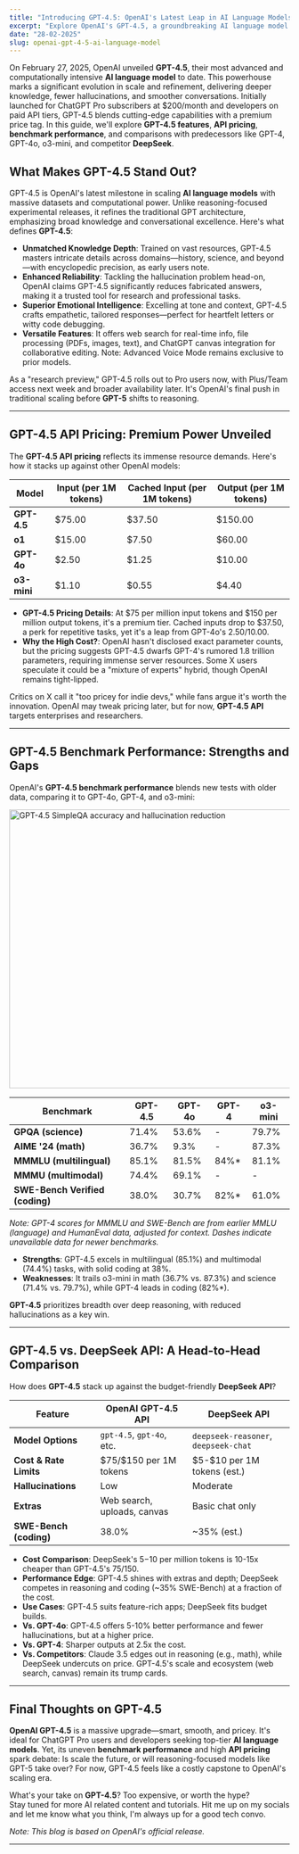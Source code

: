 ```yaml
---
title: "Introducing GPT-4.5: OpenAI's Latest Leap in AI Language Models"
excerpt: "Explore OpenAI's GPT-4.5, a groundbreaking AI language model with unmatched scale, refined features, and top-tier performance. Discover its API pricing, benchmarks, and how it compares to GPT-4, GPT-4o, o3-mini, and DeepSeek."
date: "28-02-2025" 
slug: openai-gpt-4-5-ai-language-model 
---
```


On February 27, 2025, OpenAI unveiled **GPT-4.5**, their most advanced and computationally intensive **AI language model** to date. This powerhouse marks a significant evolution in scale and refinement, delivering deeper knowledge, fewer hallucinations, and smoother conversations. Initially launched for ChatGPT Pro subscribers at $200/month and developers on paid API tiers, GPT-4.5 blends cutting-edge capabilities with a premium price tag. In this guide, we'll explore **GPT-4.5 features**, **API pricing**, **benchmark performance**, and comparisons with predecessors like GPT-4, GPT-4o, o3-mini, and competitor **DeepSeek**.

<h2 class="text-2xl font-semibold text-primary my-4" id="what-makes-gpt-45-stand-out">What Makes GPT-4.5 Stand Out?</h2>

GPT-4.5 is OpenAI's latest milestone in scaling **AI language models** with massive datasets and computational power. Unlike reasoning-focused experimental releases, it refines the traditional GPT architecture, emphasizing broad knowledge and conversational excellence. Here's what defines **GPT-4.5**:

- **Unmatched Knowledge Depth**: Trained on vast resources, GPT-4.5 masters intricate details across domains—history, science, and beyond—with encyclopedic precision, as early users note.
- **Enhanced Reliability**: Tackling the hallucination problem head-on, OpenAI claims GPT-4.5 significantly reduces fabricated answers, making it a trusted tool for research and professional tasks.
- **Superior Emotional Intelligence**: Excelling at tone and context, GPT-4.5 crafts empathetic, tailored responses—perfect for heartfelt letters or witty code debugging.
- **Versatile Features**: It offers web search for real-time info, file processing (PDFs, images, text), and ChatGPT canvas integration for collaborative editing. Note: Advanced Voice Mode remains exclusive to prior models.

As a "research preview," GPT-4.5 rolls out to Pro users now, with Plus/Team access next week and broader availability later. It's OpenAI's final push in traditional scaling before **GPT-5** shifts to reasoning.

---

<h2 class="text-2xl font-semibold text-primary my-4" id="gpt-45-api-pricing">GPT-4.5 API Pricing: Premium Power Unveiled</h2>

The **GPT-4.5 API pricing** reflects its immense resource demands. Here's how it stacks up against other OpenAI models:

<table style={{ width: "100%", borderSpacing: "10px" }}>
  <thead>
    <tr>
      <th style={{ textAlign: "center" }}>Model</th>
      <th style={{ textAlign: "center" }}>Input (per 1M tokens)</th>
      <th style={{ textAlign: "center" }}>Cached Input (per 1M tokens)</th>
      <th style={{ textAlign: "center" }}>Output (per 1M tokens)</th>
    </tr>
  </thead>
  <tbody>
    <tr>
      <td style={{ textAlign: "left" }}><strong>GPT-4.5</strong></td>
      <td style={{ textAlign: "center" }}>$75.00</td>
      <td style={{ textAlign: "center" }}>$37.50</td>
      <td style={{ textAlign: "center" }}>$150.00</td>
    </tr>
    <tr>
      <td style={{ textAlign: "left" }}><strong>o1</strong></td>
      <td style={{ textAlign: "center" }}>$15.00</td>
      <td style={{ textAlign: "center" }}>$7.50</td>
      <td style={{ textAlign: "center" }}>$60.00</td>
    </tr>
    <tr>
      <td style={{ textAlign: "left" }}><strong>GPT-4o</strong></td>
      <td style={{ textAlign: "center" }}>$2.50</td>
      <td style={{ textAlign: "center" }}>$1.25</td>
      <td style={{ textAlign: "center" }}>$10.00</td>
    </tr>
    <tr>
      <td style={{ textAlign: "left" }}><strong>o3-mini</strong></td>
      <td style={{ textAlign: "center" }}>$1.10</td>
      <td style={{ textAlign: "center" }}>$0.55</td>
      <td style={{ textAlign: "center" }}>$4.40</td>
    </tr>
  </tbody>
</table>

- **GPT-4.5 Pricing Details**: At $75 per million input tokens and $150 per million output tokens, it's a premium tier. Cached inputs drop to $37.50, a perk for repetitive tasks, yet it's a leap from GPT-4o's $2.50/$10.00.
- **Why the High Cost?**: OpenAI hasn't disclosed exact parameter counts, but the pricing suggests GPT-4.5 dwarfs GPT-4's rumored 1.8 trillion parameters, requiring immense server resources. Some X users speculate it could be a "mixture of experts" hybrid, though OpenAI remains tight-lipped.

 Critics on X call it "too pricey for indie devs," while fans argue it's worth the innovation. OpenAI may tweak pricing later, but for now, **GPT-4.5 API** targets enterprises and researchers.

---

<h2 class="text-2xl font-semibold text-primary my-4" id="gpt-45-benchmark-performance">GPT-4.5 Benchmark Performance: Strengths and Gaps</h2>

OpenAI's **GPT-4.5 benchmark performance** blends new tests with older data, comparing it to GPT-4o, GPT-4, and o3-mini:

<div style={{ display: "flex", justifyContent: "center" }}>
  <img src="/blog-images/simpleqa-accuracy-hallucinations.webp" className="m-4" alt="GPT-4.5 SimpleQA accuracy and hallucination reduction" width="700" height="500" />
</div>

<table style={{ width: "100%", borderSpacing: "10px" }}>
  <thead>
    <tr>
      <th style={{ textAlign: "center" }}>Benchmark</th>
      <th style={{ textAlign: "center" }}>GPT-4.5</th>
      <th style={{ textAlign: "center" }}>GPT-4o</th>
      <th style={{ textAlign: "center" }}>GPT-4</th>
      <th style={{ textAlign: "center" }}>o3-mini</th>
    </tr>
  </thead>
  <tbody>
    <tr>
      <td style={{ textAlign: "left" }}><strong>GPQA (science)</strong></td>
      <td style={{ textAlign: "center" }}>71.4%</td>
      <td style={{ textAlign: "center" }}>53.6%</td>
      <td style={{ textAlign: "center" }}>-</td>
      <td style={{ textAlign: "center" }}>79.7%</td>
    </tr>
    <tr>
      <td style={{ textAlign: "left" }}><strong>AIME '24 (math)</strong></td>
      <td style={{ textAlign: "center" }}>36.7%</td>
      <td style={{ textAlign: "center" }}>9.3%</td>
      <td style={{ textAlign: "center" }}>-</td>
      <td style={{ textAlign: "center" }}>87.3%</td>
    </tr>
    <tr>
      <td style={{ textAlign: "left" }}><strong>MMMLU (multilingual)</strong></td>
      <td style={{ textAlign: "center" }}>85.1%</td>
      <td style={{ textAlign: "center" }}>81.5%</td>
      <td style={{ textAlign: "center" }}>84%*</td>
      <td style={{ textAlign: "center" }}>81.1%</td>
    </tr>
    <tr>
      <td style={{ textAlign: "left" }}><strong>MMMU (multimodal)</strong></td>
      <td style={{ textAlign: "center" }}>74.4%</td>
      <td style={{ textAlign: "center" }}>69.1%</td>
      <td style={{ textAlign: "center" }}>-</td>
      <td style={{ textAlign: "center" }}>-</td>
    </tr>
    <tr>
      <td style={{ textAlign: "left" }}><strong>SWE-Bench Verified (coding)</strong></td>
      <td style={{ textAlign: "center" }}>38.0%</td>
      <td style={{ textAlign: "center" }}>30.7%</td>
      <td style={{ textAlign: "center" }}>82%*</td>
      <td style={{ textAlign: "center" }}>61.0%</td>
    </tr>
  </tbody>
</table>

*Note: GPT-4 scores for MMMLU and SWE-Bench are from earlier MMLU (language) and HumanEval data, adjusted for context. Dashes indicate unavailable data for newer benchmarks.*

- **Strengths**: GPT-4.5 excels in multilingual (85.1%) and multimodal (74.4%) tasks, with solid coding at 38%.
- **Weaknesses**: It trails o3-mini in math (36.7% vs. 87.3%) and science (71.4% vs. 79.7%), while GPT-4 leads in coding (82%*).

**GPT-4.5** prioritizes breadth over deep reasoning, with reduced hallucinations as a key win.

---

<h2 class="text-2xl font-semibold text-primary my-4" id="gpt-45-vs-deepseek-api">GPT-4.5 vs. DeepSeek API: A Head-to-Head Comparison</h2>

How does **GPT-4.5** stack up against the budget-friendly **DeepSeek API**?

<table style={{ width: "100%", borderSpacing: "10px" }}>
  <thead>
    <tr>
      <th style={{ textAlign: "center" }}>Feature</th>
      <th style={{ textAlign: "center" }}>OpenAI GPT-4.5 API</th>
      <th style={{ textAlign: "center" }}>DeepSeek API</th>
    </tr>
  </thead>
  <tbody>
    <tr>
      <td style={{ textAlign: "left" }}><strong>Model Options</strong></td>
      <td style={{ textAlign: "center" }}><code>gpt-4.5</code>, <code>gpt-4o</code>, etc.</td>
      <td style={{ textAlign: "center" }}><code>deepseek-reasoner</code>, <code>deepseek-chat</code></td>
    </tr>
    <tr>
      <td style={{ textAlign: "left" }}><strong>Cost & Rate Limits</strong></td>
      <td style={{ textAlign: "center" }}>$75/$150 per 1M tokens</td>
      <td style={{ textAlign: "center" }}>$5-$10 per 1M tokens (est.)</td>
    </tr>
    <tr>
      <td style={{ textAlign: "left" }}><strong>Hallucinations</strong></td>
      <td style={{ textAlign: "center" }}>Low</td>
      <td style={{ textAlign: "center" }}>Moderate</td>
    </tr>
    <tr>
      <td style={{ textAlign: "left" }}><strong>Extras</strong></td>
      <td style={{ textAlign: "center" }}>Web search, uploads, canvas</td>
      <td style={{ textAlign: "center" }}>Basic chat only</td>
    </tr>
    <tr>
      <td style={{ textAlign: "left" }}><strong>SWE-Bench (coding)</strong></td>
      <td style={{ textAlign: "center" }}>38.0%</td>
      <td style={{ textAlign: "center" }}>~35% (est.)</td>
    </tr>
  </tbody>
</table>

- **Cost Comparison**: DeepSeek's $5-$10 per million tokens is 10-15x cheaper than GPT-4.5's $75/$150.
- **Performance Edge**: GPT-4.5 shines with extras and depth; DeepSeek competes in reasoning and coding (~35% SWE-Bench) at a fraction of the cost.
- **Use Cases**: GPT-4.5 suits feature-rich apps; DeepSeek fits budget builds.
- **Vs. GPT-4o**: GPT-4.5 offers 5-10% better performance and fewer hallucinations, but at a higher price.
- **Vs. GPT-4**: Sharper outputs at 2.5x the cost.
- **Vs. Competitors**: Claude 3.5 edges out in reasoning (e.g., math), while DeepSeek undercuts on price. GPT-4.5's scale and ecosystem (web search, canvas) remain its trump cards.

---

<h2 class="text-2xl font-semibold text-primary my-4" id="final-thoughts-on-gpt-45">Final Thoughts on GPT-4.5</h2>

**OpenAI GPT-4.5** is a massive upgrade—smart, smooth, and pricey. It's ideal for ChatGPT Pro users and developers seeking top-tier **AI language models**. Yet, its uneven **benchmark performance** and high **API pricing** spark debate: Is scale the future, or will reasoning-focused models like GPT-5 take over? For now, GPT-4.5 feels like a costly capstone to OpenAI's scaling era.

What's your take on **GPT-4.5**? Too expensive, or worth the hype? <br/>
Stay tuned for more AI related content and tutorials. Hit me up on my socials and let me know what you think, I'm always up for a good tech convo.

*Note: This blog is based on OpenAI's official release.*

---